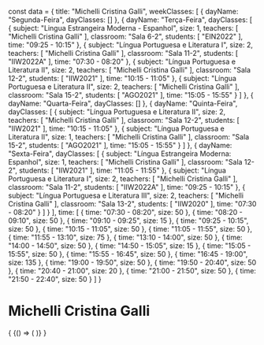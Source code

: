 const data = {
  title: "Michelli Cristina Galli",
  weekClasses: [
    {
      dayName: "Segunda-Feira",
      dayClasses: []
    },
    {
      dayName: "Terça-Feira",
      dayClasses: [
        {
          subject: "Lingua Estrangeira Moderna - Espanhol",
          size: 1,
          teachers: [
            "Michelli Cristina Galli"
          ],
          classroom: "Sala 6-2",
          students: [
            "EIN2022"
          ],
          time: "09:25 - 10:15"
        },
        {
          subject: "Língua Portuguesa e Literatura I",
          size: 2,
          teachers: [
            "Michelli Cristina Galli"
          ],
          classroom: "Sala 11-2",
          students: [
            "IIW2022A"
          ],
          time: "07:30 - 08:20"
        },
        {
          subject: "Língua Portuguesa e Literatura II",
          size: 2,
          teachers: [
            "Michelli Cristina Galli"
          ],
          classroom: "Sala 12-2",
          students: [
            "IIW2021"
          ],
          time: "10:15 - 11:05"
        },
        {
          subject: "Língua Portuguesa e Literatura II",
          size: 2,
          teachers: [
            "Michelli Cristina Galli"
          ],
          classroom: "Sala 15-2",
          students: [
            "AGO2021"
          ],
          time: "15:05 - 15:55"
        }
      ]
    },
    {
      dayName: "Quarta-Feira",
      dayClasses: []
    },
    {
      dayName: "Quinta-Feira",
      dayClasses: [
        {
          subject: "Língua Portuguesa e Literatura II",
          size: 2,
          teachers: [
            "Michelli Cristina Galli"
          ],
          classroom: "Sala 12-2",
          students: [
            "IIW2021"
          ],
          time: "10:15 - 11:05"
        },
        {
          subject: "Língua Portuguesa e Literatura II",
          size: 1,
          teachers: [
            "Michelli Cristina Galli"
          ],
          classroom: "Sala 15-2",
          students: [
            "AGO2021"
          ],
          time: "15:05 - 15:55"
        }
      ]
    },
    {
      dayName: "Sexta-Feira",
      dayClasses: [
        {
          subject: "Língua Estrangeira Moderna: Espanhol",
          size: 1,
          teachers: [
            "Michelli Cristina Galli"
          ],
          classroom: "Sala 12-2",
          students: [
            "IIW2021"
          ],
          time: "11:05 - 11:55"
        },
        {
          subject: "Língua Portuguesa e Literatura I",
          size: 2,
          teachers: [
            "Michelli Cristina Galli"
          ],
          classroom: "Sala 11-2",
          students: [
            "IIW2022A"
          ],
          time: "09:25 - 10:15"
        },
        {
          subject: "Língua Portuguesa e Literatura III",
          size: 2,
          teachers: [
            "Michelli Cristina Galli"
          ],
          classroom: "Sala 13-2",
          students: [
            "IIW2020"
          ],
          time: "07:30 - 08:20"
        }
      ]
    }
  ],
  time: [
    {
      time: "07:30 - 08:20",
      size: 50
    },
    {
      time: "08:20 - 09:10",
      size: 50
    },
    {
      time: "09:10 - 09:25",
      size: 15
    },
    {
      time: "09:25 - 10:15",
      size: 50
    },
    {
      time: "10:15 - 11:05",
      size: 50
    },
    {
      time: "11:05 - 11:55",
      size: 50
    },
    {
      time: "11:55 - 13:10",
      size: 75
    },
    {
      time: "13:10 - 14:00",
      size: 50
    },
    {
      time: "14:00 - 14:50",
      size: 50
    },
    {
      time: "14:50 - 15:05",
      size: 15
    },
    {
      time: "15:05 - 15:55",
      size: 50
    },
    {
      time: "15:55 - 16:45",
      size: 50
    },
    {
      time: "16:45 - 19:00",
      size: 135
    },
    {
      time: "19:00 - 19:50",
      size: 50
    },
    {
      time: "19:50 - 20:40",
      size: 50
    },
    {
      time: "20:40 - 21:00",
      size: 20
    },
    {
      time: "21:00 - 21:50",
      size: 50
    },
    {
      time: "21:50 - 22:40",
      size: 50
    }
  ]
}

# Michelli Cristina Galli

<div>
  {
    <BrowserOnly>
      {() => (
        <Grid
          title={data.title}
          weekClasses={data.weekClasses}
          time={data.time}
        />
      )}
    </BrowserOnly>
  }
</div>
